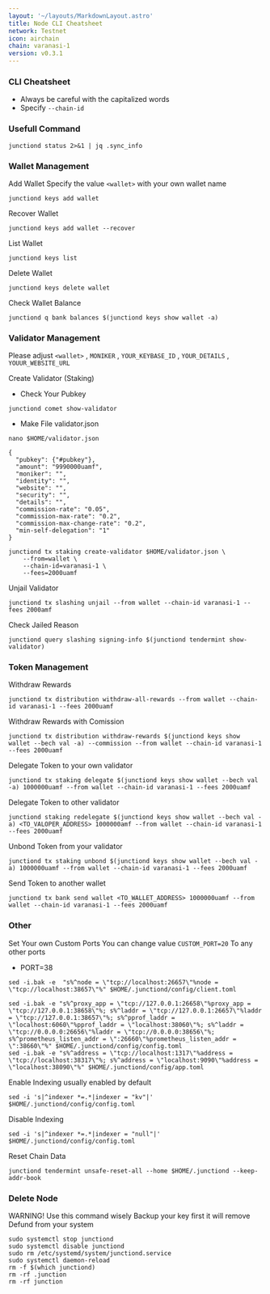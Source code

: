 ```yaml
---
layout: '~/layouts/MarkdownLayout.astro'
title: Node CLI Cheatsheet
network: Testnet
icon: airchain
chain: varanasi-1
version: v0.3.1
---
```


### CLI Cheatsheet

- Always be careful with the capitalized words
- Specify `--chain-id`

### Usefull Command
```
junctiond status 2>&1 | jq .sync_info
```

### Wallet Management

Add Wallet
Specify the value `<wallet>` with your own wallet name

```
junctiond keys add wallet
```

Recover Wallet
```
junctiond keys add wallet --recover
```

List Wallet
```
junctiond keys list
```

Delete Wallet
```
junctiond keys delete wallet
```

Check Wallet Balance
```
junctiond q bank balances $(junctiond keys show wallet -a)
```

### Validator Management

Please adjust `<wallet>` , `MONIKER` , `YOUR_KEYBASE_ID` , `YOUR_DETAILS` , `YOUUR_WEBSITE_URL`

Create Validator (Staking)
- Check Your Pubkey
```
junctiond comet show-validator
```
- Make File validator.json
```
nano $HOME/validator.json
```
```
{
  "pubkey": {"#pubkey"},
  "amount": "9990000uamf",
  "moniker": "",
  "identity": "",
  "website": "",
  "security": "",
  "details": "",
  "commission-rate": "0.05",
  "commission-max-rate": "0.2",
  "commission-max-change-rate": "0.2",
  "min-self-delegation": "1"
}
```
```
junctiond tx staking create-validator $HOME/validator.json \
    --from=wallet \
    --chain-id=varanasi-1 \
    --fees=2000uamf
```

Unjail Validator
```
junctiond tx slashing unjail --from wallet --chain-id varanasi-1 --fees 2000amf
```

Check Jailed Reason
```
junctiond query slashing signing-info $(junctiond tendermint show-validator)
```

### Token Management

Withdraw Rewards
```
junctiond tx distribution withdraw-all-rewards --from wallet --chain-id varanasi-1 --fees 2000uamf
```

Withdraw Rewards with Comission
```
junctiond tx distribution withdraw-rewards $(junctiond keys show wallet --bech val -a) --commission --from wallet --chain-id varanasi-1 --fees 2000uamf
```

Delegate Token to your own validator
```
junctiond tx staking delegate $(junctiond keys show wallet --bech val -a) 1000000uamf --from wallet --chain-id varanasi-1 --fees 2000uamf
```

Delegate Token to other validator
```
junctiond staking redelegate $(junctiond keys show wallet --bech val -a) <TO_VALOPER_ADDRESS> 1000000amf --from wallet --chain-id varanasi-1 --fees 2000uamf
```

Unbond Token from your validator
```
junctiond tx staking unbond $(junctiond keys show wallet --bech val -a) 1000000uamf --from wallet --chain-id varanasi-1 --fees 2000uamf
```

Send Token to another wallet
```
junctiond tx bank send wallet <TO_WALLET_ADDRESS> 1000000uamf --from wallet --chain-id varanasi-1 --fees 2000uamf
```

### Other

Set Your own Custom Ports
You can change value `CUSTOM_PORT=20` To any other ports

- PORT=38

```
sed -i.bak -e  "s%^node = \"tcp://localhost:26657\"%node = \"tcp://localhost:38657\"%" $HOME/.junctiond/config/client.toml
```
```
sed -i.bak -e "s%^proxy_app = \"tcp://127.0.0.1:26658\"%proxy_app = \"tcp://127.0.0.1:38658\"%; s%^laddr = \"tcp://127.0.0.1:26657\"%laddr = \"tcp://127.0.0.1:38657\"%; s%^pprof_laddr = \"localhost:6060\"%pprof_laddr = \"localhost:38060\"%; s%^laddr = \"tcp://0.0.0.0:26656\"%laddr = \"tcp://0.0.0.0:38656\"%; s%^prometheus_listen_addr = \":26660\"%prometheus_listen_addr = \":38660\"%" $HOME/.junctiond/config/config.toml
sed -i.bak -e "s%^address = \"tcp://localhost:1317\"%address = \"tcp://localhost:38317\"%; s%^address = \"localhost:9090\"%address = \"localhost:38090\"%" $HOME/.junctiond/config/app.toml
```

Enable Indexing usually enabled by default
```
sed -i 's|^indexer *=.*|indexer = "kv"|' $HOME/.junctiond/config/config.toml
```

Disable Indexing
```
sed -i 's|^indexer *=.*|indexer = "null"|' $HOME/.junctiond/config/config.toml
```

Reset Chain Data
```
junctiond tendermint unsafe-reset-all --home $HOME/.junctiond --keep-addr-book
```

### Delete Node

WARNING! Use this command wisely 
Backup your key first it will remove Defund from your system

```
sudo systemctl stop junctiond
sudo systemctl disable junctiond
sudo rm /etc/systemd/system/junctiond.service
sudo systemctl daemon-reload
rm -f $(which junctiond)
rm -rf .junction
rm -rf junction
```
